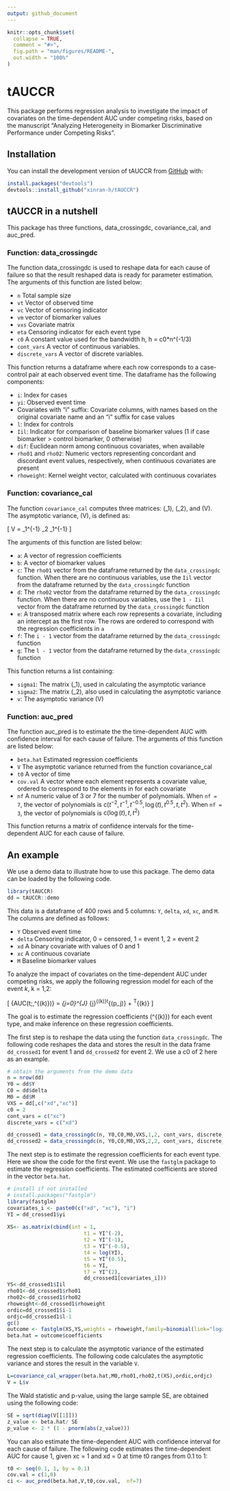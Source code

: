 ```yaml
---
output: github_document
---
```


<!-- README.md is generated from README.Rmd. Please edit that file -->

```r
knitr::opts_chunk$set(
  collapse = TRUE,
  comment = "#>",
  fig.path = "man/figures/README-",
  out.width = "100%"
)
```

# tAUCCR

<!-- badges: start -->
<!-- badges: end -->

This package performs regression analysis to investigate the impact of covariates on the time-dependent AUC under competing risks, based on the manuscript "Analyzing Heterogeneity in Biomarker Discriminative Performance under Competing Risks".


## Installation

You can install the development version of tAUCCR from [GitHub](https://github.com/) with:


``` r
install.packages("devtools")
devtools::install_github("xinran-h/tAUCCR")
```

## tAUCCR in a nutshell
This package has three functions, data_crossingdc, covariance_cal, and auc_pred.

### Function: data_crossingdc
The function data_crossingdc is used to reshape data for each cause of failure so that the result reshaped data is ready for parameter estimation. The arguments of this function are listed below:

- `n`   Total sample size
- `vt`  Vector of observed time
- `vc` Vector of censoring indicator
- `vm` vector of biomarker values
- `vxs` Covariate matrix
- `eta` Censoring indicator for each event type
- `c0` A constant value used for the bandwidth h, h = c0*n^(-1/3)
- `cont_vars` A vector of continuous variables.
- `discrete_vars` A vector of discrete variables.

This function returns a dataframe where each row corresponds to a case-control pair at each observed event time. The dataframe has the following components:

- `i`: Index for cases
- `yi`: Observed event time
- Covariates with "i" suffix: Covariate columns, with names based on the original covariate name and an "i" suffix for case values
- `l`: Index for controls
- `Iil`: Indicator for comparison of baseline biomarker values (1 if case biomarker > control biomarker, 0 otherwise)
- `dif`: Euclidean norm among continuous covariates, when available
- `rho01` and `rho02`: Numeric vectors representing concordant and discordant event values, respectively, when continuous covariates are present
- `rhoweight`: Kernel weight vector, calculated with continuous covariates

### Function: covariance_cal
The function `covariance_cal` computes three matrices: \(\Sigma_1\), \(\Sigma_2\), and \(V\). The asymptotic variance, \(V\), is defined as:

\[
V = \Sigma_1^{-1} \Sigma_2 \Sigma_1^{-1}
\]

The arguments of this function are listed below:

- `a`: A vector of regression coefficients
- `b`: A vector of biomarker values
- `c`: The `rho01` vector from the dataframe returned by the `data_crossingdc` function. When there are no continuous variables, use the `Iil` vector from the dataframe returned by the `data_crossingdc` function
- `d`: The `rho02` vector from the dataframe returned by the `data_crossingdc` function. When there are no continuous variables, use the `1 - Iil` vector from the dataframe returned by the `data_crossingdc` function
- `e`: A transposed matrix where each row represents a covariate, including an intercept as the first row. The rows are ordered to correspond with the regression coefficients in `a`
- `f`: The `i - 1` vector from the dataframe returned by the `data_crossingdc` function
- `g`: The `l - 1` vector from the dataframe returned by the `data_crossingdc` function

This function returns a list containing:

- `sigma1`: The matrix \(\Sigma_1\), used in calculating the asymptotic variance
- `sigma2`: The matrix \(\Sigma_2\), also used in calculating the asymptotic variance
- `v`: The asymptotic variance \(V\)

### Function: auc_pred
The function auc_pred is to estimate the the time-dependent AUC with confidence interval for each cause of failure. The arguments of this function are listed below:

- `beta.hat`   Estimated regression coefficients
- `V`  The asymptotic variance returned from the function covariance_cal
- `t0` A vector of time
- `cov.val` A vector where each element represents a covariate value, ordered to correspond to the elements in \code{beta.hat} for each covariate
- `nf` A numeric value of 3 or 7 for the number of polynomials. When `nf = 7`, the vector of polynomials is $\text{c}(t^{-2}, t^{-1}, t^{-0.5}, \log(t), t^{0.5}, t, t^2)$. When `nf = 3`, the vector of polynomials is $\text{c}(\log(t), t, t^2)$

This function returns a matrix of confidence intervals for the time-dependent AUC for each cause of failure.


## An example

We use a demo data to illustrate how to use this package. The demo data can be loaded by the following code.
```r
library(tAUCCR)
dd = tAUCCR::demo
```

This data is a dataframe of 400 rows and 5 columns: `Y`, `delta`, `xd`, `xc`, and `M`. The columns are defined as follows:

- `Y` Observed event time
- `delta` Censoring indicator, 0 = censored, 1 = event 1, 2 = event 2
- `xd` A binary covariate with values of 0 and 1
- `xc` A continuous covariate
- `M` Baseline biomarker values

To analyze the impact of covariates on the time-dependent AUC under competing risks, we apply the following regression model for each of the event $k$, k = 1,2:

\[
     \eta\{AUC(t;\mathbf{x},\boldsymbol{\theta}^{(k)})\} = \sum\limits_{j=0}^{J} \alpha_{j}^{(k)}t^{(p_j)} + \mathbf{x}^T\boldsymbol{\beta}^{(k)}
\]

The goal is to estimate the regression coefficients \(\boldsymbol{\beta}^{(k)}\)  for each event type, and make inference on these regression coefficients.

The first step is to reshape the data using the function `data_crossingdc`. The following code reshapes the data and stores the result in the data frame `dd_crossed1` for event 1 and `dd_crossed2` for event 2. We use a c0 of 2 here as an example.

```r

# obtain the arguments from the demo data
n = nrow(dd)
Y0 = dd$Y
C0 = dd$delta
M0 = dd$M
VXS = dd[,c("xd","xc")]
c0 = 2
cont_vars = c("xc")
discrete_vars = c("xd")

dd_crossed1 = data_crossingdc(n, Y0,C0,M0,VXS,1,2, cont_vars, discrete_vars)
dd_crossed2 = data_crossingdc(n, Y0,C0,M0,VXS,2,2, cont_vars, discrete_vars)
```

The next step is to estimate the regression coefficients for each event type. Here we show the code for the first event. We use the `fastglm` package to estimate the regression coefficients. The estimated coefficients are stored in the vector `beta.hat`.

```r

# install if not installed
# install.packages("fastglm")
library(fastglm)
covariates_i <- paste0(c("xd", "xc"), "i")
YI = dd_crossed1$yi
    
XS<- as.matrix(cbind(int = 1,
                         t1 = YI^(-2),
                         t2 = YI^(-1),
                         t3 = YI^(-0.5),
                         t4 = log(YI),
                         t5 = YI^(0.5),
                         t6 = YI,
                         t7 = YI^(2),
                         dd_crossed1[covariates_i]))
YS<-dd_crossed1$Iil
rho01<-dd_crossed1$rho01
rho02<-dd_crossed1$rho02
rhoweight<-dd_crossed1$rhoweight
ordic=dd_crossed1$i-1
ordjc=dd_crossed1$l-1
gc() 
outcome <- fastglm(XS,YS,weights = rhoweight,family=binomial(link="logit"),maxit=10000L) 
beta.hat = outcome$coefficients
```

The next step is to calculate the asymptotic variance of the estimated regression coefficients. The following code calculates the asymptotic variance and stores the result in the variable `V`.

```r

L=covariance_cal_wrapper(beta.hat,M0,rho01,rho02,t(XS),ordic,ordjc)
V = L$v    
```

The Wald statistic and p-value, using the large sample SE, are obtained using the following code:
```r
SE = sqrt(diag(V[[1]]))
z_value <- beta.hat/ SE
p_value <- 2 * (1 - pnorm(abs(z_value)))
```

You can also estimate the time-dependent AUC with confidence interval for each cause of failure. The following code estimates the time-dependent AUC for cause 1, given xc = 1 and xd = 0 at time t0 ranges from 0.1 to 1:

```r
t0 <- seq(0.1, 1, by = 0.1)
cov.val = c(1,0)
ci <- auc_pred(beta.hat,V,t0,cov.val,  nf=7)
```



